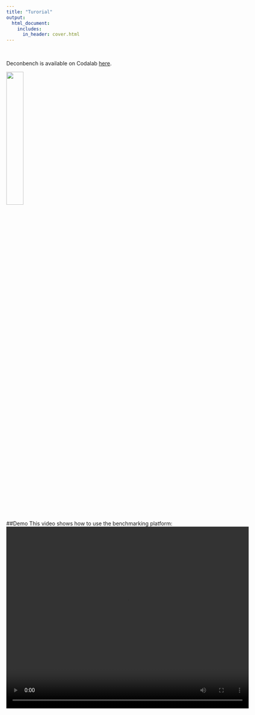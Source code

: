```yaml
---
title: "Turorial"
output:
  html_document:
    includes:
      in_header: cover.html
---
```


<br>


Deconbench is available on Codalab [here]( https://competitions.codalab.org/competitions/27453?secret_key=b5ae4e78-8e75-44a4-b919-52907529605c). 

![](pictures/codalab.png){width=30%}

##Demo
This video shows how to use the benchmarking platform:  
<video width="640" height="480" controls>
  <source src="Demo_with_subtitles.mp4" type="video/mp4">
</video>

<br>

